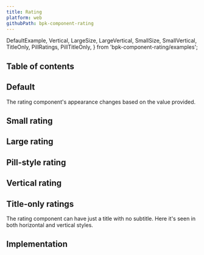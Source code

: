 ```yaml
---
title: Rating
platform: web
githubPath: bpk-component-rating
---
```



  DefaultExample,
  Vertical,
  LargeSize,
  LargeVertical,
  SmallSize,
  SmallVertical,
  TitleOnly,
  PillRatings,
  PillTitleOnly,
} from 'bpk-component-rating/examples';

## Table of contents

## Default

The rating component's appearance changes based on the value provided.

<PresentationBlock>
  <DefaultExample />
</PresentationBlock>

## Small rating

<PresentationBlock>
  <SmallSize />
</PresentationBlock>

## Large rating

<PresentationBlock>
  <LargeSize />
</PresentationBlock>

## Pill-style rating

<PresentationBlock>
  <PillRatings />
</PresentationBlock>

## Vertical rating

<PresentationBlock>
  <Vertical />
</PresentationBlock>

## Title-only ratings

The rating component can have just a title with no subtitle. Here it's seen in both horizontal and vertical styles.

<PresentationBlock>
  <TitleOnly />
</PresentationBlock>

## Implementation

<Readme />

